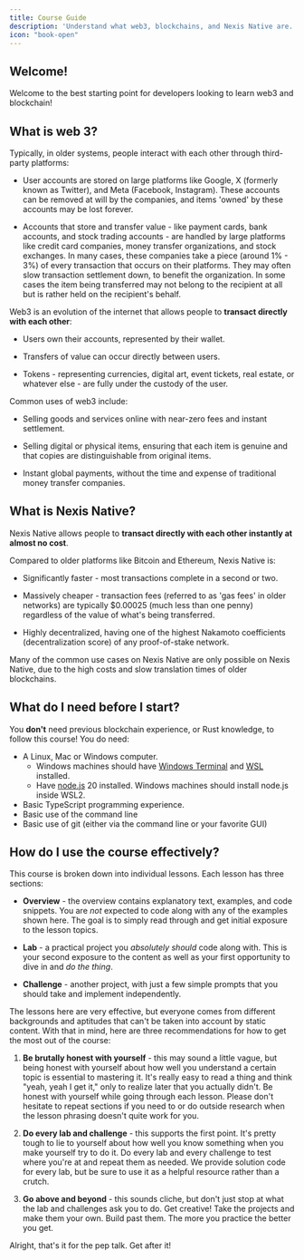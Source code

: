```yaml
---
title: Course Guide
description: 'Understand what web3, blockchains, and Nexis Native are.'
icon: "book-open"
---
```


## Welcome!

Welcome to the best starting point for developers looking to learn web3 and
blockchain!

## What is web 3?

Typically, in older systems, people interact with each other through third-party
platforms:

- User accounts are stored on large platforms like Google, X (formerly known as
  Twitter), and Meta (Facebook, Instagram). These accounts can be removed at
  will by the companies, and items 'owned' by these accounts may be lost
  forever.

- Accounts that store and transfer value - like payment cards, bank accounts,
  and stock trading accounts - are handled by large platforms like credit card
  companies, money transfer organizations, and stock exchanges. In many cases,
  these companies take a piece (around 1% - 3%) of every transaction that occurs
  on their platforms. They may often slow transaction settlement down, to
  benefit the organization. In some cases the item being transferred may not
  belong to the recipient at all but is rather held on the recipient's behalf.

Web3 is an evolution of the internet that allows people to **transact directly
with each other**:

- Users own their accounts, represented by their wallet.

- Transfers of value can occur directly between users.

- Tokens - representing currencies, digital art, event tickets, real estate, or
  whatever else - are fully under the custody of the user.

Common uses of web3 include:

- Selling goods and services online with near-zero fees and instant settlement.

- Selling digital or physical items, ensuring that each item is genuine and that
  copies are distinguishable from original items.

- Instant global payments, without the time and expense of traditional money
  transfer companies.

## What is Nexis Native?

Nexis Native allows people to **transact directly with each other instantly at almost
no cost**.

Compared to older platforms like Bitcoin and Ethereum, Nexis Native is:

- Significantly faster - most transactions complete in a second or two.

- Massively cheaper - transaction fees (referred to as 'gas fees' in older
  networks) are typically $0.00025 (much less than one penny) regardless of the
  value of what's being transferred.

- Highly decentralized, having one of the highest Nakamoto coefficients
  (decentralization score) of any proof-of-stake network.

Many of the common use cases on Nexis Native are only possible on Nexis Native, due to the
high costs and slow translation times of older blockchains.

## What do I need before I start?

You **don't** need previous blockchain experience, or Rust knowledge, to follow
this course! You do need:

- A Linux, Mac or Windows computer.
  - Windows machines should have [Windows Terminal](https://aka.ms/terminal) and
    [WSL](https://learn.microsoft.com/en-us/windows/wsl/) installed.
  - Have [node.js](https://nodejs.org/en/download) 20 installed. Windows
    machines should install node.js inside WSL2.
- Basic TypeScript programming experience.
- Basic use of the command line
- Basic use of git (either via the command line or your favorite GUI)

## How do I use the course effectively?

This course is broken down into individual lessons. Each lesson has three
sections:

- **Overview** - the overview contains explanatory text, examples, and code
  snippets. You are _not_ expected to code along with any of the examples shown
  here. The goal is to simply read through and get initial exposure to the
  lesson topics.

- **Lab** - a practical project you _absolutely should_ code along with. This is
  your second exposure to the content as well as your first opportunity to dive
  in and _do the thing_.

- **Challenge** - another project, with just a few simple prompts that you
  should take and implement independently.

The lessons here are very effective, but everyone comes from different
backgrounds and aptitudes that can't be taken into account by static content.
With that in mind, here are three recommendations for how to get the most out of
the course:

1. **Be brutally honest with yourself** - this may sound a little vague, but
   being honest with yourself about how well you understand a certain topic is
   essential to mastering it. It's really easy to read a thing and think "yeah,
   yeah I get it," only to realize later that you actually didn't. Be honest
   with yourself while going through each lesson. Please don't hesitate to
   repeat sections if you need to or do outside research when the lesson
   phrasing doesn't quite work for you.

2. **Do every lab and challenge** - this supports the first point. It's pretty
   tough to lie to yourself about how well you know something when you make
   yourself try to do it. Do every lab and every challenge to test where you're
   at and repeat them as needed. We provide solution code for every lab, but be
   sure to use it as a helpful resource rather than a crutch.

3. **Go above and beyond** - this sounds cliche, but don't just stop at what the
   lab and challenges ask you to do. Get creative! Take the projects and make
   them your own. Build past them. The more you practice the better you get.

Alright, that's it for the pep talk. Get after it!
